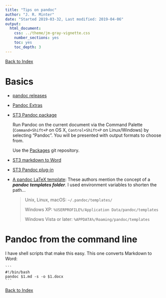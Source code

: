 ```yaml
---
title: "Tips on pandoc"
author: "J. R. Minter"
date: "Started 2019-03-32, Last modified: 2019-04-06"
output:
  html_document:
    css: ../theme/jm-gray-vignette.css
    number_sections: yes
    toc: yes
    toc_depth: 3
---
```

[Back to Index](../README.html)

# Basics

- [pandoc releases](http://pandoc.org/releases.html#pandoc-2.7.1-14-march-2019)

- [Pandoc Extras](https://github.com/jgm/pandoc/wiki/Pandoc-Extras)

- [ST3 Pandoc package](https://packagecontrol.io/packages/Pandoc)

    Run Pandoc on the current document via the Command Palette (`Command+Shift+P`
    on OS X, `Control+Shift+P` on Linux/Windows) by selecting "Pandoc". You will
    be presented with output formats to choose from.
    
    Use the [Packages](https://github.com/sublimehq/Packages.git) git
    repository.

- [ST3 markdown to Word](http://plaintext-productivity.net/2-05-how-to-set-up-sublime-text-for-markdown-export-to-word.html)

- [ST3 Pandoc plug-in](https://github.com/tbfisher/sublimetext-Pandoc/blob/master/README.md)

- [A pandoc LaTeX template](https://github.com/Wandmalfarbe/pandoc-latex-template): These authors mention the concept of a **_pandoc templates folder_**. I used environment variables to shorten the path...

    > Unix, Linux, macOS: `~/.pandoc/templates/`
    > 
    > Windows XP: `%USERPROFILE%/Application Data/pandoc/templates`
    > 
    > Windows Vista or later: `%APPDATA%/Roaming/pandoc/templates`

# Pandoc from the command line

I have shell scripts that make this easy. This one converts Markdown to Word:

    ```
    #!/bin/bash
    pandoc $1.md -s -o $1.docx
    ```

[Back to Index](../README.html)

